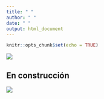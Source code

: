 ```yaml
---
title: " "
author: " "
date: " "
output: html_document
---
```


```r
knitr::opts_chunk$set(echo = TRUE)
```

![](img/Modulo4.png)


## En construcción

![](img/enconstruccion.gif)